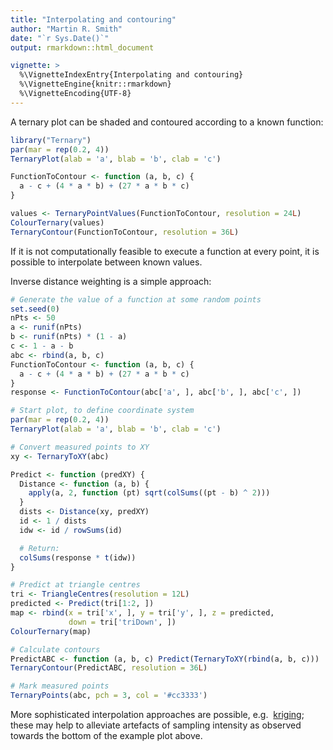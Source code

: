 ```yaml
---
title: "Interpolating and contouring"
author: "Martin R. Smith"
date: "`r Sys.Date()`"
output: rmarkdown::html_document

vignette: >
  %\VignetteIndexEntry{Interpolating and contouring}
  %\VignetteEngine{knitr::rmarkdown}
  %\VignetteEncoding{UTF-8}
---
```


A ternary plot can be shaded and contoured according to a known function:

```r
library("Ternary")
par(mar = rep(0.2, 4))
TernaryPlot(alab = 'a', blab = 'b', clab = 'c')

FunctionToContour <- function (a, b, c) {
  a - c + (4 * a * b) + (27 * a * b * c)
}

values <- TernaryPointValues(FunctionToContour, resolution = 24L)
ColourTernary(values)
TernaryContour(FunctionToContour, resolution = 36L)

```

If it is not computationally feasible to execute a function at every point,
it is possible to interpolate between known values.

Inverse distance weighting is a simple approach:

```r
# Generate the value of a function at some random points
set.seed(0)
nPts <- 50
a <- runif(nPts)
b <- runif(nPts) * (1 - a)
c <- 1 - a - b
abc <- rbind(a, b, c)
FunctionToContour <- function (a, b, c) {
  a - c + (4 * a * b) + (27 * a * b * c)
}
response <- FunctionToContour(abc['a', ], abc['b', ], abc['c', ])

# Start plot, to define coordinate system
par(mar = rep(0.2, 4))
TernaryPlot(alab = 'a', blab = 'b', clab = 'c')

# Convert measured points to XY
xy <- TernaryToXY(abc)

Predict <- function (predXY) {
  Distance <- function (a, b) {
    apply(a, 2, function (pt) sqrt(colSums((pt - b) ^ 2)))
  }
  dists <- Distance(xy, predXY)
  id <- 1 / dists
  idw <- id / rowSums(id)

  # Return:
  colSums(response * t(idw))
}

# Predict at triangle centres
tri <- TriangleCentres(resolution = 12L)
predicted <- Predict(tri[1:2, ])
map <- rbind(x = tri['x', ], y = tri['y', ], z = predicted,
             down = tri['triDown', ])
ColourTernary(map)

# Calculate contours
PredictABC <- function (a, b, c) Predict(TernaryToXY(rbind(a, b, c)))
TernaryContour(PredictABC, resolution = 36L)

# Mark measured points
TernaryPoints(abc, pch = 3, col = '#cc3333')
```


More sophisticated interpolation approaches are possible, e.g. 
[kriging](https://desktop.arcgis.com/en/arcmap/10.3/tools/3d-analyst-toolbox/how-kriging-works.htm); these may help to alleviate artefacts of sampling intensity as observed towards the bottom of the example plot above.